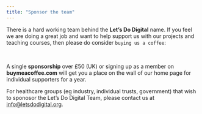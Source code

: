 ```yaml
---
title: "Sponsor the team"
---
```


There is a hard working team behind the **Let's Do Digital** name. If you feel we are doing a great job and want to help support us with our projects and teaching courses, then please do consider `buying us a coffee`:

```{=html}
<div style="display: flex; justify-content: center; transform: scale(0.8);">
    <script type="text/javascript" src="https://cdnjs.buymeacoffee.com/1.0.0/button.prod.min.js" data-name="bmc-button" data-slug="letsdodigital" data-color="#FFDD00" data-emoji="☕"  data-font="Cookie" data-text="Buy me a coffee" data-outline-color="#000000" data-font-color="#000000" data-coffee-color="#ffffff" ></script>
</div>
<br>
```

A single **sponsorship** over £50 (UK) or signing up as a member on **buymeacoffee.com** will get you a place on the wall of our home page for individual supporters for a year.

For healthcare groups (eg industry, individual trusts, government) that wish to sponosor the Let's Do Digital Team, please contact us at [info@letsdodigital.org](mailto:info@letsdodigital.org).
